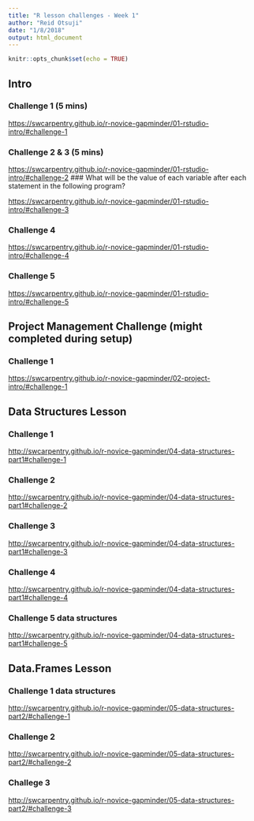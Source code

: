 ```yaml
---
title: "R lesson challenges - Week 1"
author: "Reid Otsuji"
date: "1/8/2018"
output: html_document
---
```


```r
knitr::opts_chunk$set(echo = TRUE)
```

## Intro

### Challenge 1 (5 mins)
<https://swcarpentry.github.io/r-novice-gapminder/01-rstudio-intro/#challenge-1>



### Challenge 2 & 3 (5 mins)
<https://swcarpentry.github.io/r-novice-gapminder/01-rstudio-intro/#challenge-2>
### What will be the value of each variable after each statement in the following program?


<https://swcarpentry.github.io/r-novice-gapminder/01-rstudio-intro/#challenge-3>

### Challenge 4
<https://swcarpentry.github.io/r-novice-gapminder/01-rstudio-intro/#challenge-4>

### Challenge 5
<https://swcarpentry.github.io/r-novice-gapminder/01-rstudio-intro/#challenge-5>


## Project Management Challenge (might completed during setup)
### Challenge 1
<https://swcarpentry.github.io/r-novice-gapminder/02-project-intro/#challenge-1>



## Data Structures Lesson

### Challenge 1
<http://swcarpentry.github.io/r-novice-gapminder/04-data-structures-part1#challenge-1>

### Challenge 2
<http://swcarpentry.github.io/r-novice-gapminder/04-data-structures-part1#challenge-2>

### Challenge 3
<http://swcarpentry.github.io/r-novice-gapminder/04-data-structures-part1#challenge-3>

### Challenge 4
<http://swcarpentry.github.io/r-novice-gapminder/04-data-structures-part1#challenge-4>


### Challenge 5 data structures
<http://swcarpentry.github.io/r-novice-gapminder/04-data-structures-part1#challenge-5>


## Data.Frames Lesson

### Challenge 1 data structures
<http://swcarpentry.github.io/r-novice-gapminder/05-data-structures-part2/#challenge-1>


### Challenge 2
<http://swcarpentry.github.io/r-novice-gapminder/05-data-structures-part2/#challenge-2>


### Challege 3
<http://swcarpentry.github.io/r-novice-gapminder/05-data-structures-part2/#challenge-3>




